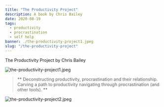 ---
title: "The Productivity Project"
description: A book by Chris Bailey
date: 2020-08-19
tags:
  - productivity
  - procrastination
  - self help
banner: ./the-productivity-project1.jpeg
slug: "/the-productivity-project"
---

The Productivity Project by Chris Bailey

![the-productivity-project1.jpeg](the-productivity-project1.jpeg)

> ** Deconstructing productivity, procrastination and their relationship. Carving a path to productivity navigating through procrastination (and other tools). **

![the-productivity-project2.jpeg](the-productivity-project2.jpeg)